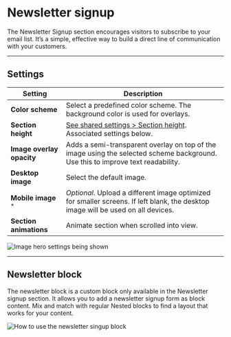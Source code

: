 # Newsletter signup

The Newsletter Signup section encourages visitors to subscribe to your email list. It’s a simple, effective way to build a direct line of communication with your customers.

---

## Settings

| Setting               | Description                                                                 |
|------------------------|-----------------------------------------------------------------------------|
| **Color scheme**         | Select a predefined color scheme. The background color is used for overlays. |
| **Section height**         | [See shared settings > Section height](#section-height). Associated settings below.                        |
| **Image overlay opacity**| Adds a semi-transparent overlay on top of the image using the selected scheme background. Use this to improve text readability. |
| **Desktop image**        | Select the default image. |
| **Mobile image** `*`         | _Optional_. Upload a different image optimized for smaller screens. If left blank, the desktop image will be used on all devices. |
| **Section animations**     | Animate section when scrolled into view.                    |

![Image hero settings being shown](./img/image-hero-1-settings.gif)

---


<SharedSettings />


<SectionHeight heightLabel="Slide" />


<OverlayContent />

## Newsletter block

The newsletter block is a custom block only available in the Newsletter signup section. It allows you to add a newsletter signup form as block content. Mix and match with regular Nested blocks to find a layout that works for your content.

![How to use the newsletter singup block](./img/newsletter-signup-1-newsletter-block.gif)


<NestedBlocks />